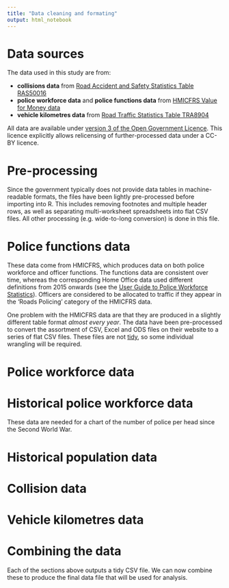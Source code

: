 ```yaml
---
title: "Data cleaning and formating"
output: html_notebook
---
```


# Data sources

The data used in this study are from:

  * **collisions data** from [Road Accident and Safety Statistics Table RAS50016](https://www.gov.uk/government/statistical-data-sets/ras50-contributory-factors)
  * **police workforce data** and **police functions data** from [HMICFRS Value for Money data](https://www.justiceinspectorates.gov.uk/hmicfrs/data/value-for-money-data/)
  * **vehicle kilometres data** from [Road Traffic Statistics Table TRA8904](https://www.gov.uk/government/statistical-data-sets/tra89-traffic-by-local-authority) 

All data are available under [version 3 of the Open Government Licence](https://www.nationalarchives.gov.uk/doc/open-government-licence/version/3/). 
This licence explicitly allows relicensing of further-processed data under a 
CC-BY licence.


# Pre-processing

Since the government typically does not provide data tables in machine-readable 
formats, the files have been lightly pre-processed before importing into R.
This includes removing footnotes and multiple header rows, as well as separating
multi-worksheet spreadsheets into flat CSV files. All other processing (e.g.
wide-to-long conversion) is done in this file.


# Police functions data

These data come from HMICFRS, which produces data on both police workforce and 
officer functions. The functions data are consistent over time, whereas the 
corresponding Home Office data used different definitions from 2015 onwards
(see the [User Guide to Police Workforce Statistics](https://www.gov.uk/government/publications/user-guide-to-police-workforce-statistics)). Officers are considered to be allocated to traffic if they appear in the
'Roads Policing' category of the HMICFRS data.

One problem with the HMICFRS data are that they are produced in a slightly
different table format *almost every year*. The data have been pre-processed to
convert the assortment of CSV, Excel and ODS files on their website to a series
of flat CSV files. These files are not [tidy](https://cran.r-project.org/web/packages/tidyr/vignettes/tidy-data.html), 
so some individual wrangling will be required.


# Police workforce data


# Historical police workforce data

These data are needed for a chart of the number of police per head since the 
Second World War.


# Historical population data


# Collision data


# Vehicle kilometres data


# Combining the data

Each of the sections above outputs a tidy CSV file. We can now combine these to
produce the final data file that will be used for analysis.

